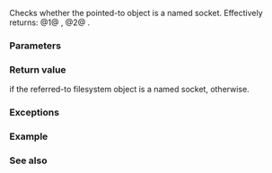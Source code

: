 {{cpp/filesystem/directory_entry/title|is_socket}}
{{cpp/filesystem/directory_entry/navbar}}
{{dcl begin}}
{{dcl|num=1|since=c++17|
bool is_socket() const;
}}
{{dcl|num=2|since=c++17|
bool is_socket( std::error_code&amp; ec ) const noexcept;
}}
{{dcl end}}

Checks whether the pointed-to object is a named socket. Effectively returns:
@1@ {{c|std::filesystem::is_socket(status())}},
@2@ {{c|std::filesystem::is_socket(status(ec))}}.

===Parameters===
{{par begin}}
{{par|ec|out-parameter for error reporting in the non-throwing overload}}
{{par end}}

===Return value===
{{c|true}} if the referred-to filesystem object is a named socket, {{c|false}} otherwise.

===Exceptions===
{{cpp/filesystem/error_handling|p|throw=1/2}}

===Example===
{{cpp/filesystem/directory entry is what example}}

===See also===
{{dsc begin}}
{{dsc inc|cpp/filesystem/dsc is_socket}}
{{dsc end}}

{{langlinks|de|es|fr|it|ja|pt|ru|zh}}